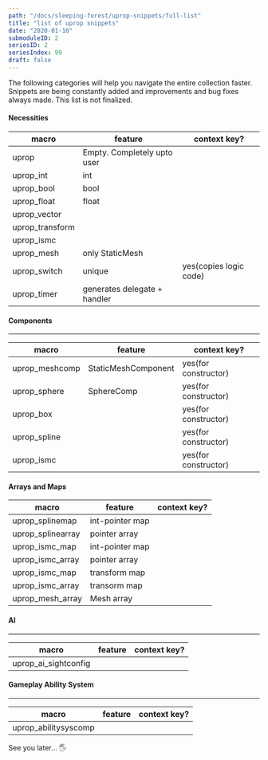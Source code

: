 ```yaml
---
path: "/docs/sleeping-forest/uprop-snippets/full-list"
title: "list of uprop snippets"
date: "2020-01-10"
submoduleID: 2
seriesID: 2
seriesIndex: 99
draft: false
---
```


The following categories will help you navigate the entire collection faster.
Snippets are being constantly added and improvements and bug fixes always made.
This list is not finalized.

#### Necessities

| macro           | feature                      | context key?           |
| --------------- | ---------------------------- | ---------------------- |
| uprop           | Empty. Completely upto user  |                        |
| uprop_int       | int                          |                        |
| uprop_bool      | bool                         |                        |
| uprop_float     | float                        |                        |
| uprop_vector    |                              |                        |
| uprop_transform |                              |                        |
| uprop_ismc      |                              |                        |
| uprop_mesh      | only StaticMesh              |                        |
| uprop_switch    | unique                       | yes(copies logic code) |
| uprop_timer     | generates delegate + handler |                        |

#### Components

---

| macro          | feature             | context key?         |
| -------------- | ------------------- | -------------------- |
| uprop_meshcomp | StaticMeshComponent | yes(for constructor) |
| uprop_sphere   | SphereComp          | yes(for constructor) |
| uprop_box      |                     | yes(for constructor) |
| uprop_spline   |                     | yes(for constructor) |
| uprop_ismc     |                     | yes(for constructor) |

#### Arrays and Maps

| macro             | feature         | context key? |
| ----------------- | --------------- | ------------ |
| uprop_splinemap   | int-pointer map |              |
| uprop_splinearray | pointer array   |              |
| uprop_ismc_map    | int-pointer map |              |
| uprop_ismc_array  | pointer array   |              |
| uprop_ismc_map    | transform map   |              |
| uprop_ismc_array  | transorm map    |              |
| uprop_mesh_array  | Mesh array      |              |

#### AI

---

| macro                | feature | context key? |
| -------------------- | ------- | ------------ |
| uprop_ai_sightconfig |         |              |

#### Gameplay Ability System

---

| macro                | feature | context key? |
| -------------------- | ------- | ------------ |
| uprop_abilitysyscomp |         |              |

See you later... 🖐
